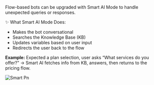 Flow-based bots can be upgraded with Smart AI Mode to handle unexpected queries or responses.

✨ What Smart AI Mode Does:

- Makes the bot conversational
- Searches the Knowledge Base (KB)
- Updates variables based on user input
- Redirects the user back to the flow

**Example:** Expected a plan selection, user asks “What services do you offer?” → Smart AI fetches info from KB, answers, then returns to the pricing flow.

![Smart Pn](/images/smart.png)